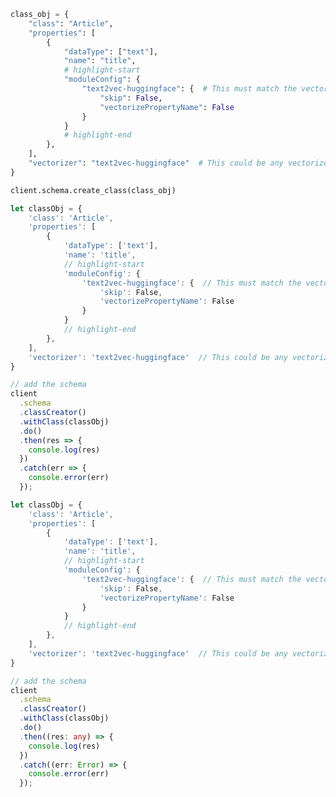 
<Tabs groupId="languages">
<TabItem value="py" label="Python">

```python
class_obj = {
    "class": "Article",
    "properties": [
        {
            "dataType": ["text"],
            "name": "title",
            # highlight-start
            "moduleConfig": {
                "text2vec-huggingface": {  # This must match the vectorizer used
                    "skip": False,
                    "vectorizePropertyName": False
                }
            }
            # highlight-end
        },
    ],
    "vectorizer": "text2vec-huggingface"  # This could be any vectorizer
}

client.schema.create_class(class_obj)
```

</TabItem>
<TabItem value="js" label="JavaScript">

```js
let classObj = {
    'class': 'Article',
    'properties': [
        {
            'dataType': ['text'],
            'name': 'title',
            // highlight-start
            'moduleConfig': {
                'text2vec-huggingface': {  // This must match the vectorizer used
                    'skip': False,
                    'vectorizePropertyName': False
                }
            }
            // highlight-end
        },
    ],
    'vectorizer': 'text2vec-huggingface'  // This could be any vectorizer
}

// add the schema
client
  .schema
  .classCreator()
  .withClass(classObj)
  .do()
  .then(res => {
    console.log(res)
  })
  .catch(err => {
    console.error(err)
  });
```

</TabItem>
<TabItem value="ts" label="TypeScript">

```ts
let classObj = {
    'class': 'Article',
    'properties': [
        {
            'dataType': ['text'],
            'name': 'title',
            // highlight-start
            'moduleConfig': {
                'text2vec-huggingface': {  // This must match the vectorizer used
                    'skip': False,
                    'vectorizePropertyName': False
                }
            }
            // highlight-end
        },
    ],
    'vectorizer': 'text2vec-huggingface'  // This could be any vectorizer
}

// add the schema
client
  .schema
  .classCreator()
  .withClass(classObj)
  .do()
  .then((res: any) => {
    console.log(res)
  })
  .catch((err: Error) => {
    console.error(err)
  });
```

</TabItem>
</Tabs>
